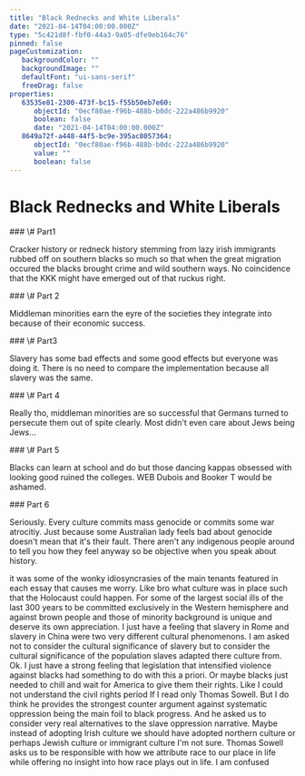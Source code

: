 ```yaml
---
title: "Black Rednecks and White Liberals"
date: "2021-04-14T04:00:00.000Z"
type: "5c421d8f-fbf0-44a3-9a05-dfe9eb164c76"
pinned: false
pageCustomization: 
   backgroundColor: ""
   backgroundImage: ""
   defaultFont: "ui-sans-serif"
   freeDrag: false
properties: 
   63535e81-2300-473f-bc15-f55b50eb7e60: 
      objectId: "0ecf80ae-f96b-488b-b0dc-222a486b9920"
      boolean: false
      date: "2021-04-14T04:00:00.000Z"
   8649a72f-a448-44f5-bc9e-395ac8057364: 
      objectId: "0ecf80ae-f96b-488b-b0dc-222a486b9920"
      value: ""
      boolean: false
---
```


# Black Rednecks and White Liberals

\#\#\# \\# Part1

Cracker history or redneck history stemming from lazy irish immigrants rubbed off on southern blacks so much so that when the great migration occured the blacks brought crime and wild southern ways\. No coincidence that the KKK might have emerged out of that ruckus right\.

\#\#\# \\# Part 2

Middleman minorities earn the eyre of the societies they integrate into because of their economic success\.

\#\#\# \\# Part3

Slavery has some bad effects and some good effects but everyone was doing it\. There is no need to compare the implementation because all slavery was the same\.

\#\#\# \\# Part 4

Really tho, middleman minorities are so successful that Germans turned to persecute them out of spite clearly\. Most didn't even care about Jews being Jews\.\.\.

\#\#\# \\# Part 5

Blacks can learn at school and do but those dancing kappas obsessed with looking good ruined the colleges\. WEB Dubois and Booker T would be ashamed\.

\#\#\# Part 6

Seriously\. Every culture commits mass genocide or commits some war atrocitiy\. Just because some Australian lady feels bad about genocide doesn't mean that it's their fault\. There aren't any indigenous people around to tell you how they feel anyway so be objective when you speak about history\.

it was some of the wonky idiosyncrasies of the main tenants featured in each essay that causes me worry\. Like bro what culture was in place such that the Holocaust could happen\. For some of the largest social ills of the last 300 years to be committed exclusively in the Western hemisphere and against brown people and those of minority background is unique and deserve its own appreciation\. I just have a feeling that slavery in Rome and slavery in China were two very different cultural phenomenons\. I am asked not to consider the cultural significance of slavery but to consider the cultural significance of the population slaves adapted there culture from\. Ok\. I just have a strong feeling that legislation that intensified violence against blacks had something to do with this a priori\. Or maybe blacks just needed to chill and wait for America to give them their rights\. Like I could not understand the civil rights period If I read only Thomas Sowell\. But I do think he provides the strongest counter argument against systematic oppression being the main foil to black progress\. And he asked us to consider very real alternatives to the slave oppression narrative\. Maybe instead of adopting Irish culture we should have adopted northern culture or perhaps Jewish culture or immigrant culture I'm not sure\. Thomas Sowell asks us to be responsible with how we attribute race to our place in life while offering no insight into how race plays out in life\. I am confused

